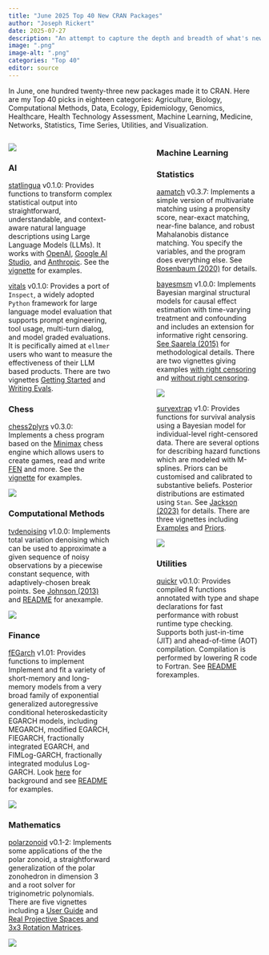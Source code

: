 ```yaml
---
title: "June 2025 Top 40 New CRAN Packages"
author: "Joseph Rickert"
date: 2025-07-27
description: "An attempt to capture the depth and breadth of what's new on CRAN."
image: ".png"
image-alt: ".png"
categories: "Top 40"
editor: source
---
```


In June, one hundred twenty-three new packages made it to CRAN. Here are my Top 40 picks in eighteen categories: Agriculture, Biology, Computational Methods, Data, Ecology, Epidemiology, Genomics, Healthcare, Health Technology Assessment, Machine Learning, Medicine, Networks, Statistics, Time Series, Utilities, and Visualization.

:::: {.columns}

::: {.column width="45%"}


![](.png){fig-alt=""}

### AI

[statlingua](https://cran.r-project.org/package=statlingua) v0.1.0: Provides functions to transform complex statistical output into straightforward, understandable, and context-aware natural language descriptions using Large Language Models (LLMs).  It works with [OpenAI](https://openai.com/), [Google AI Studio](https://aistudio.google.com/), and [Anthropic](https://www.anthropic.com/). See the [vignette](https://cran.r-project.org/web/packages/statlingua/vignettes/statlingua.html) for examples.


[vitals](https://cran.r-project.org/package=vitals) v0.1.0: Provides a port of `Inspect`, a widely adopted `Python` framework for large language model evaluation that supports prompt engineering, tool usage, multi-turn dialog, and model graded evaluations. It is pecifically aimed at `ellmer` users who want to measure the effectiveness of their LLM based products. There are two vignettes [Getting Started](https://cran.r-project.org/web/packages/vitals/vignettes/vitals.html) and [Writing Evals](https://cran.r-project.org/web/packages/vitals/vignettes/writing-evals.html).

### Chess

[chess2plyrs](https://cran.r-project.org/package=chess2plyrs) v0.3.0: Implements a chess program based on the [Minimax](https://www.chessprogramming.org/Minimax) chess engine which allows users to create games, read and write [FEN](https://en.wikipedia.org/wiki/Forsyth%E2%80%93Edwards_Notation#:~:text=Forsyth%E2%80%93Edwards%20Notation%20(FEN),Scottish%20newspaper%20journalist%20David%20Forsyth.) and more. See the [vignette](https://cran.r-project.org/web/packages/chess2plyrs/vignettes/chess2plyrs.html) for examples.

![](chess.png){fig-alt="Plot of chess board"}

### Computational Methods

[tvdenoising](https://cran.r-project.org/package=tvdenoising) v1.0.0: Implements total variation denoising which can be used to approximate a given sequence of noisy observations by a piecewise constant sequence, with adaptively-chosen break points. See [Johnson (2013)](https://www.tandfonline.com/doi/full/10.1080/10618600.2012.681238) and [README](https://cran.r-project.org/web/packages/tvdenoising/readme/README.html) for anexample.

![](tvdenoising.png){fig-alt="Plot of function with approximating points"}

### Finance

[fEGarch](https://cran.r-project.org/package=fEGarch) v1.01: Provides functions to implement Implement and fit a variety of short-memory and long-memory  models from a very broad family of exponential generalized autoregressive conditional heteroskedasticity EGARCH models, including MEGARCH, modified EGARCH, FIEGARCH, fractionally integrated EGARCH, and FIMLog-GARCH, fractionally integrated modulus Log-GARCH. Look [here](https://econpapers.repec.org/paper/pdnciepap/156.htm) for background and see [README](https://cran.r-project.org/web/packages/fEGarch/readme/README.html) for examples.

![](fEGarch.png){fig-alt="Plots of various Garch models"}


### Mathematics

[polarzonoid](https://cran.r-project.org/package=polarzonoid) v0.1-2: Implements some applications of the the polar zonoid, a straightforward generalization of the polar zonohedron in dimension 3 and a root solver for triginometric polynomials. There are five vignettes including a [User Guide](https://cran.r-project.org/web/packages/polarzonoid/vignettes/polarzonoid-guide.html) and [Real Projective Spaces and 3x3 Rotation Matrices](https://cran.r-project.org/web/packages/polarzonoid/vignettes/rotations.html). 

![](polarzonoid.png){fig-alt="when 𝑛=1, ∂𝑍1 is homeomorphic to 𝕊2and it has cusps at 2 “poles” corresponding to the 2 points in 𝐴0."}




:::

::: {.column width="10%"}

:::

::: {.column width="45%"}



### Machine Learning


### Statistics

[aamatch](https://cran.r-project.org/package=aamatch) v0.3.7: Implements a simple version of multivariate matching using a propensity score, near-exact matching, near-fine balance, and robust Mahalanobis distance matching. You specify the variables, and the program does everything else. See [Rosenbaum (2020)](https://www.annualreviews.org/content/journals/10.1146/annurev-statistics-031219-041058) for details.


[bayesmsm](https://cran.r-project.org/package=bayesmsm) v1.0.0: Implements Bayesian marginal structural models for causal effect estimation with time-varying treatment and confounding and includes an extension for informative right censoring. [See Saarela (2015)](https://academic.oup.com/biometrics/article-abstract/71/2/279/7511423?redirectedFrom=fulltext&login=false) for methodological details. There are two vignettes giving examples [with right censoring](https://cran.r-project.org/web/packages/bayesmsm/vignettes/bayesmsm-censoring.html) and [without right censoring](https://cran.r-project.org/web/packages/bayesmsm/vignettes/bayesmsm-nocensoring.html).


![](bayesmsm.png){fig-alt="Distribution of estimated treatment effects"}

[survextrap](https://cran.r-project.org/package=survextrap) v1.0: Provides functions for survival analysis using a Bayesian model for individual-level right-censored data. There are several options for describing hazard functions which are modeled with M-splines. Priors can be customised and calibrated to substantive beliefs. Posterior distributions are estimated using `Stan`. See [Jackson (2023)](https://bmcmedresmethodol.biomedcentral.com/articles/10.1186/s12874-023-02094-1) for details. There are three vignettes including [Examples](https://cran.r-project.org/web/packages/survextrap/vignettes/examples.html) and [Priors](https://cran.r-project.org/web/packages/survextrap/vignettes/priors.html).

![](survextrap.png){fig-alt="Survival curves showing spline knots"}

### Utilities

[quickr](https://cran.r-project.org/package=quickr) v0.1.0: Provides compiled R functions annotated with type and shape declarations for fast performance with robust runtime type checking. Supports both just-in-time (JIT) and ahead-of-time (AOT) compilation. Compilation is performed by lowering R code to Fortran. See [README](https://cran.r-project.org/web/packages/quickr/readme/README.html) forexamples.


:::





::::

